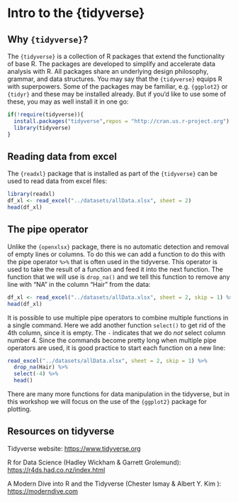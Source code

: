 # Intro to the {tidyverse}

## Why `{tidyverse}`?

The `{tidyverse}` is a collection of R packages that extend the functionality of base R. The packages are developed to simplify and accelerate data analysis with R. All packages share an underlying design philosophy, grammar, and data structures. You may say that the `{tidyverse}` equips R with superpowers. Some of the packages may be familiar, e.g. `{ggplot2}` or `{tidyr}` and these may be installed already. But if you'd like to use some of these, you may as well install it in one go:

```r
if(!require(tidyverse)){
  install.packages("tidyverse",repos = "http://cran.us.r-project.org")
  library(tidyverse)
}
```

## Reading data from excel

The `{readxl}` package that is installed as part of the `{tidyverse}` can be used to read data from excel files:

```r
library(readxl)
df_xl <- read_excel("../datasets/allData.xlsx", sheet = 2)
head(df_xl)
```

## The pipe operator

Unlike the `{openxlsx}` package, there is no automatic detection and removal of empty lines or columns. To do this we can add a function to do this with the pipe operator `%>%` that is often used in the tidyverse. This operator is used to take the result of a function and feed it into the next function. The function that we will use is `drop_na()` and we tell this function to remove any line with "NA" in the column "Hair" from the data:

```r
df_xl <- read_excel("../datasets/allData.xlsx", sheet = 2, skip = 1) %>% drop_na(Hair)
head(df_xl)
```

It is possible to use multiple pipe operators to combine multiple functions in a single command. Here we add another function `select()` to get rid of the 4th column, since it is empty. The `-` indicates that we do *not* select column number 4. Since the commands become pretty long when multiple pipe operators are used, it is good practice to start each function on a new line:

```r
read_excel("../datasets/allData.xlsx", sheet = 2, skip = 1) %>%
  drop_na(Hair) %>%
  select(-4) %>%
  head()
```

There are many more functions for data manipulation in the tidyverse, but in this workshop we will focus on the use of the `{ggplot2}` package for plotting.

## Resources on tidyverse

Tidyverse website: <https://www.tidyverse.org>

R for Data Science (Hadley Wickham & Garrett Grolemund): <https://r4ds.had.co.nz/index.html>

A Modern Dive into R and the Tidyverse (Chester Ismay & Albert Y. Kim ): <https://moderndive.com>
